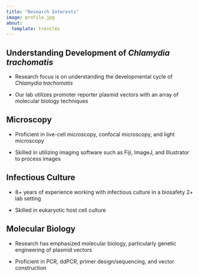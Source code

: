```yaml
---
title: "Research Interests"
image: profile.jpg
about:
  template: trestles
---
```


## Understanding Development of *Chlamydia trachomatis*

-   Research focus is on understanding the developmental cycle of *Chlamydia trachomatis*

-   Our lab utilizes promoter reporter plasmid vectors with an array of molecular biology techniques

## Microscopy

-   Proficient in live-cell microscopy, confocal microscopy, and light microscopy

-   Skilled in utilizing imaging software such as Fiji, ImageJ, and Illustrator to process images

## Infectious Culture

-   8+ years of experience working with infectious culture in a biosafety 2+ lab setting

-   Skilled in eukaryotic host cell culture

## Molecular Biology

-   Research has emphasized molecular biology, particularly genetic engineering of plasmid vectors

-   Proficient in PCR, ddPCR, primer design/sequencing, and vector construction
